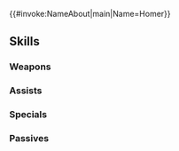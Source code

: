 {{#invoke:NameAbout|main|Name=Homer}}{{HeroPage Tabs}}
{{Hero Infobox
|Name=Homer
|Title=Traveling Bard
|WeaponType=Blue Tome
|MoveType=Infantry
|Origin=Fire Emblem: Thracia 776
|Gender=Male
|actorEN=Aaron Dismuke
|actorJP=岩崎諒太
|artist=在由子
|randomStartTime=2025-08-18T07:00:00Z
|additionDate=July 18, 2025
|releaseDate=July 18, 2025
|poolDate=July 18, 2025
|poolRarities=3,4
|cv1=4
|cv2=5900800
|TagID=ホメロス
|InternalID=1267
|Properties=
|description=A bard who has traveled throughout Thracia, observing an age of war and chaos. It is said that his saga is beloved by many in the generations that follow him. Appears in Fire Emblem: Thracia 776.
}}
{{Stats Page
|Lv1HP=18|Lv1ATK=10|Lv1SPD=8|Lv1DEF=6|Lv1RES=11
|GRHP=50|GRATK=75|GRSPD=90|GRDEF=45|GRRES=50
}}
==Skills==
===Weapons===
{{Weapons Table
|weapon1=Thunder
|weapon1Default=1
|weapon1Unlock=1
|weapon2=Elthunder
|weapon2Default=2
|weapon2Unlock=2
|weapon3=Blárcrab
|weapon3Default=4
|weapon3Unlock=3
|weapon4=Blárcrab+
|weapon4Default=5
|weapon4Unlock=5
}}
===Assists===
{{Assists Table
|assist1=Draw Back
|assist1Default=4
|assist1Unlock=3
}}
===Specials===
{{Specials Table}}
===Passives===
{{Passives Table
|passiveB1=Chill Spd 1
|passiveB2=Chill Spd/Res 1
|passiveB3=Chill Spd/Res 2
|passiveB1Unlock=1
|passiveB2Unlock=2
|passiveB3Unlock=4
|passiveC1=Spd/Res Oath 1
|passiveC2=Spd/Res Oath 2
|passiveC3=Spd/Res Oath 3
|passiveC1Unlock=3
|passiveC2Unlock=4
|passiveC3Unlock=5
}}
{{Heroes Navbox}}